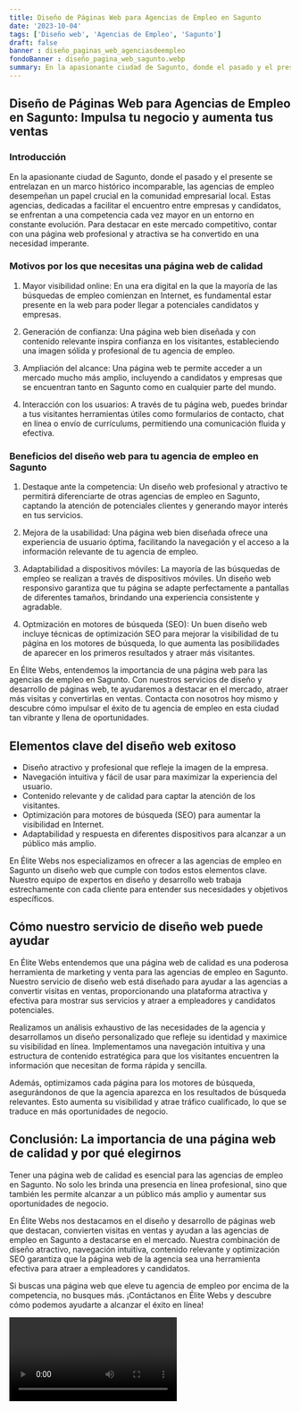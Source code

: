 ```yaml
---
title: Diseño de Páginas Web para Agencias de Empleo en Sagunto
date: '2023-10-04'
tags: ['Diseño web', 'Agencias de Empleo', 'Sagunto']
draft: false
banner : diseño_paginas_web_agenciasdeempleo
fondoBanner : diseño_pagina_web_sagunto.webp
summary: En la apasionante ciudad de Sagunto, donde el pasado y el presente se entrelazan en un marco histórico incomparable, las agencias de empleo desempeñan un papel crucial en la comunidad empresarial local. Estas agencias, dedicadas a facilitar el encuentro entre empresas y candidatos, se enfrentan a una competencia cada vez mayor en un entorno en constante evolución. Para destacar en este mercado competitivo, contar con una página web profesional y atractiva se ha convertido en una necesidad imperante.
---
```


## Diseño de Páginas Web para Agencias de Empleo en Sagunto: Impulsa tu negocio y aumenta tus ventas

### Introducción

En la apasionante ciudad de Sagunto, donde el pasado y el presente se entrelazan en un marco histórico incomparable, las agencias de empleo desempeñan un papel crucial en la comunidad empresarial local. Estas agencias, dedicadas a facilitar el encuentro entre empresas y candidatos, se enfrentan a una competencia cada vez mayor en un entorno en constante evolución. Para destacar en este mercado competitivo, contar con una página web profesional y atractiva se ha convertido en una necesidad imperante.

### Motivos por los que necesitas una página web de calidad

1. Mayor visibilidad online: En una era digital en la que la mayoría de las búsquedas de empleo comienzan en Internet, es fundamental estar presente en la web para poder llegar a potenciales candidatos y empresas.

2. Generación de confianza: Una página web bien diseñada y con contenido relevante inspira confianza en los visitantes, estableciendo una imagen sólida y profesional de tu agencia de empleo.

3. Ampliación del alcance: Una página web te permite acceder a un mercado mucho más amplio, incluyendo a candidatos y empresas que se encuentran tanto en Sagunto como en cualquier parte del mundo.

4. Interacción con los usuarios: A través de tu página web, puedes brindar a tus visitantes herramientas útiles como formularios de contacto, chat en línea o envío de currículums, permitiendo una comunicación fluida y efectiva.

### Beneficios del diseño web para tu agencia de empleo en Sagunto

1. Destaque ante la competencia: Un diseño web profesional y atractivo te permitirá diferenciarte de otras agencias de empleo en Sagunto, captando la atención de potenciales clientes y generando mayor interés en tus servicios.

2. Mejora de la usabilidad: Una página web bien diseñada ofrece una experiencia de usuario óptima, facilitando la navegación y el acceso a la información relevante de tu agencia de empleo.

3. Adaptabilidad a dispositivos móviles: La mayoría de las búsquedas de empleo se realizan a través de dispositivos móviles. Un diseño web responsivo garantiza que tu página se adapte perfectamente a pantallas de diferentes tamaños, brindando una experiencia consistente y agradable.

4. Optmización en motores de búsqueda (SEO): Un buen diseño web incluye técnicas de optimización SEO para mejorar la visibilidad de tu página en los motores de búsqueda, lo que aumenta las posibilidades de aparecer en los primeros resultados y atraer más visitantes.

En Élite Webs, entendemos la importancia de una página web para las agencias de empleo en Sagunto. Con nuestros servicios de diseño y desarrollo de páginas web, te ayudaremos a destacar en el mercado, atraer más visitas y convertirlas en ventas. Contacta con nosotros hoy mismo y descubre cómo impulsar el éxito de tu agencia de empleo en esta ciudad tan vibrante y llena de oportunidades.



<GifSeo />

<Cta />

## Elementos clave del diseño web exitoso

- Diseño atractivo y profesional que refleje la imagen de la empresa.
- Navegación intuitiva y fácil de usar para maximizar la experiencia del usuario.
- Contenido relevante y de calidad para captar la atención de los visitantes.
- Optimización para motores de búsqueda (SEO) para aumentar la visibilidad en Internet.
- Adaptabilidad y respuesta en diferentes dispositivos para alcanzar a un público más amplio.

En Élite Webs nos especializamos en ofrecer a las agencias de empleo en Sagunto un diseño web que cumple con todos estos elementos clave. Nuestro equipo de expertos en diseño y desarrollo web trabaja estrechamente con cada cliente para entender sus necesidades y objetivos específicos.

## Cómo nuestro servicio de diseño web puede ayudar

En Élite Webs entendemos que una página web de calidad es una poderosa herramienta de marketing y venta para las agencias de empleo en Sagunto. Nuestro servicio de diseño web está diseñado para ayudar a las agencias a convertir visitas en ventas, proporcionando una plataforma atractiva y efectiva para mostrar sus servicios y atraer a empleadores y candidatos potenciales.

Realizamos un análisis exhaustivo de las necesidades de la agencia y desarrollamos un diseño personalizado que refleje su identidad y maximice su visibilidad en línea. Implementamos una navegación intuitiva y una estructura de contenido estratégica para que los visitantes encuentren la información que necesitan de forma rápida y sencilla.

Además, optimizamos cada página para los motores de búsqueda, asegurándonos de que la agencia aparezca en los resultados de búsqueda relevantes. Esto aumenta su visibilidad y atrae tráfico cualificado, lo que se traduce en más oportunidades de negocio.

## Conclusión: La importancia de una página web de calidad y por qué elegirnos

Tener una página web de calidad es esencial para las agencias de empleo en Sagunto. No solo les brinda una presencia en línea profesional, sino que también les permite alcanzar a un público más amplio y aumentar sus oportunidades de negocio.

En Élite Webs nos destacamos en el diseño y desarrollo de páginas web que destacan, convierten visitas en ventas y ayudan a las agencias de empleo en Sagunto a destacarse en el mercado. Nuestra combinación de diseño atractivo, navegación intuitiva, contenido relevante y optimización SEO garantiza que la página web de la agencia sea una herramienta efectiva para atraer a empleadores y candidatos.

Si buscas una página web que eleve tu agencia de empleo por encima de la competencia, no busques más. ¡Contáctanos en Élite Webs y descubre cómo podemos ayudarte a alcanzar el éxito en línea!

<Video />

<CtaBot job='Agencias de Empleo' city='Sagunto'/>

<Gmaps query='Sagunto+españa+maps' />
